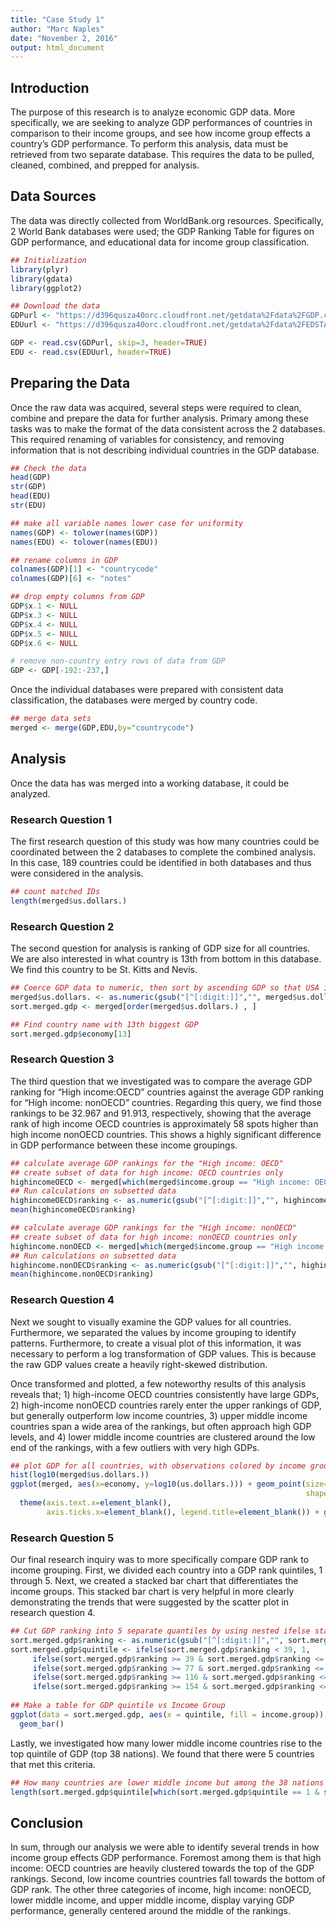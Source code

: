 ```yaml
---
title: "Case Study 1"
author: "Marc Naples"
date: "November 2, 2016"
output: html_document
---
```


## Introduction
The purpose of this research is to analyze economic GDP data. More specifically, we are seeking to analyze GDP performances of countries in comparison to their income groups, and see how income group effects a country's GDP performance. To perform this analysis, data must be retrieved from two separate database. This requires the data to be pulled, cleaned, combined, and prepped for analysis. 

## Data Sources
The data was directly collected from WorldBank.org resources. Specifically, 2 World Bank databases were used; the GDP Ranking Table for figures on GDP performance, and educational data for income group classification.

```r
## Initialization
library(plyr)
library(gdata)
library(ggplot2)

## Download the data
GDPurl <- "https://d396qusza40orc.cloudfront.net/getdata%2Fdata%2FGDP.csv"
EDUurl <- "https://d396qusza40orc.cloudfront.net/getdata%2Fdata%2FEDSTATS_Country.csv"

GDP <- read.csv(GDPurl, skip=3, header=TRUE)
EDU <- read.csv(EDUurl, header=TRUE)
```

## Preparing the Data
Once the raw data was acquired, several steps were required to clean, combine and prepare the data for further analysis. Primary among these tasks was to make the format of the data consistent across the 2 databases. This required renaming of variables for consistency, and removing information that is not describing individual countries in the GDP database.

```r
## Check the data
head(GDP)
str(GDP)
head(EDU)
str(EDU)
```

```r
## make all variable names lower case for uniformity
names(GDP) <- tolower(names(GDP))
names(EDU) <- tolower(names(EDU))
```

```r
## rename columns in GDP
colnames(GDP)[1] <- "countrycode"
colnames(GDP)[6] <- "notes"

## drop empty columns from GDP
GDP$x.1 <- NULL
GDP$x.3 <- NULL
GDP$x.4 <- NULL
GDP$x.5 <- NULL
GDP$x.6 <- NULL

# remove non-country entry rows of data from GDP
GDP <- GDP[-192:-237,]
```

Once the individual databases were prepared with consistent data classification, the databases were merged by country code.

```r
## merge data sets
merged <- merge(GDP,EDU,by="countrycode")
```

## Analysis
Once the data has was merged into a working database, it could be analyzed.

### Research Question 1
The first research question of this study was how many countries could be coordinated between the 2 databases to complete the combined analysis. In this case, 189 countries could be identified in both databases and thus were considered in the analysis.

```r
## count matched IDs 
length(merged$us.dollars.)
```

### Research Question 2
The second question for analysis is ranking of GDP size for all countries. We are also interested in what country is 13th from bottom in this database. We find this country to be St. Kitts and Nevis.

```r
## Coerce GDP data to numeric, then sort by ascending GDP so that USA is last
merged$us.dollars. <- as.numeric(gsub("[^[:digit:]]","", merged$us.dollars.))
sort.merged.gdp <- merged[order(merged$us.dollars.) , ]

## Find country name with 13th biggest GDP
sort.merged.gdp$economy[13]
```

### Research Question 3
The third question that we investigated was to compare the average GDP ranking for "High income:OECD" countries against the average GDP ranking for "High income: nonOECD" countries. Regarding this query, we find those rankings to be 32.967 and 91.913, respectively, showing that the average rank of high income OECD countries is approximately 58 spots higher than high income nonOECD countries. This shows a highly significant difference in GDP performance between these income groupings.

```r
## calculate average GDP rankings for the "High income: OECD" 
## create subset of data for high income: OECD countries only
highincomeOECD <- merged[which(merged$income.group == "High income: OECD"),]
## Run calculations on subsetted data
highincomeOECD$ranking <- as.numeric(gsub("[^[:digit:]]","", highincomeOECD$ranking))
mean(highincomeOECD$ranking)

## calculate average GDP rankings for the "High income: nonOECD"
## create subset of data for high income: nonOECD countries only
highincome.nonOECD <- merged[which(merged$income.group == "High income: nonOECD"),]
## Run calculations on subsetted data
highincome.nonOECD$ranking <- as.numeric(gsub("[^[:digit:]]","", highincome.nonOECD$ranking))
mean(highincome.nonOECD$ranking)
```

### Research Question 4
Next we sought to visually examine the GDP values for all countries. Furthermore, we separated the values by income grouping to identify patterns. Furthermore, to create a visual plot of this information, it was necessary to perform a log transformation of GDP values. This is because the raw GDP values create a heavily right-skewed distribution. 

Once transformed and plotted, a few noteworthy results of this analysis reveals that; 1) high-income OECD countries consistently have large GDPs, 2) high-income nonOECD countries rarely enter the upper rankings of GDP, but generally outperform low income countries, 3) upper middle income countries span a wide area of the rankings, but often approach high GDP levels, and 4) lower middle income countries are clustered around the low end of the rankings, with a few outliers with very high GDPs.

```r
## plot GDP for all countries, with observations colored by income group, remove x-labels
hist(log10(merged$us.dollars.))
ggplot(merged, aes(x=economy, y=log10(us.dollars.))) + geom_point(size=2,
                                                                  shape=23, aes(fill=merged$income.group)) + xlab(NULL) + ylab("GDP (Log Transformed)") + labs("Income Group)")+
  theme(axis.text.x=element_blank(),
        axis.ticks.x=element_blank(), legend.title=element_blank()) + ggtitle("All Countries GDP")
```

### Research Question 5
Our final research inquiry was to more specifically compare GDP rank to income grouping. First, we divided each country into a GDP rank quintiles, 1 through 5. Next, we created a stacked bar chart that differentiates the income groups. This stacked bar chart is very helpful in more clearly demonstrating the trends that were suggested by the scatter plot in research question 4.

```r
## Cut GDP ranking into 5 separate quantiles by using nested ifelse statements to create a new column in the dataframe
sort.merged.gdp$ranking <- as.numeric(gsub("[^[:digit:]]","", sort.merged.gdp$ranking))
sort.merged.gdp$quintile <- ifelse(sort.merged.gdp$ranking < 39, 1,
     ifelse(sort.merged.gdp$ranking >= 39 & sort.merged.gdp$ranking <= 76, 2,
     ifelse(sort.merged.gdp$ranking >= 77 & sort.merged.gdp$ranking <= 115, 3,
     ifelse(sort.merged.gdp$ranking >= 116 & sort.merged.gdp$ranking <= 153, 4,
     ifelse(sort.merged.gdp$ranking >= 154 & sort.merged.gdp$ranking <= 190, 5, NA)))))
  
## Make a table for GDP quintile vs Income Group
ggplot(data = sort.merged.gdp, aes(x = quintile, fill = income.group)) + 
  geom_bar()

```

Lastly, we investigated how many lower middle income countries rise to the top quintile of GDP (top 38 nations). We found that there were 5 countries that met this criteria.

```r
## How many countries are lower middle income but among the 38 nations with highest GDP?
length(sort.merged.gdp$quintile[which(sort.merged.gdp$quintile == 1 & sort.merged.gdp$income.group == "Lower middle income")])
```

## Conclusion
In sum, through our analysis we were able to identify several trends in how income group effects GDP performance. Foremost among them is that high income: OECD countries are heavily clustered towards the top of the GDP rankings. Second, low income countries countries fall towards the bottom of GDP rank. The other three categories of income, high income: nonOECD, lower middle income, and upper middle income, display varying GDP performance, generally centered around the middle of the rankings.
